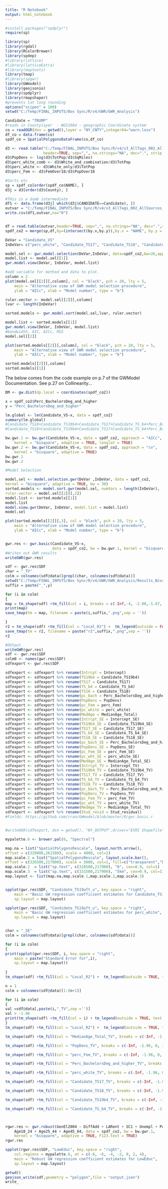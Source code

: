 ```yaml
---
title: "R Notebook"
output: html_notebook
---
```


```r
#install.packages("spdplyr")
require(sp)

library(sp)
library(rgdal)
library(RColorBrewer)
library(spdep)
#library(lattice)
#library(latticeExtra)
#library(maptools)
library(tmap)
#library(spgwr)
library(GWmodel)
library(geojsonio)
library(spdplyr)
library(rmapshaper)
#prevents lat long rounding
options("scipen" = 100)
setwd("C:/Temp/FINAL_INPUTS/Box Sync/R/v4/GWR/GWR_Analysis")
```

```r
Candidate = "TRUMP"
#reads in Countylayer  - WGS1984 - geographic Coordinate system
co = readOGR(dsn = getwd(),layer = "NY_CNTY",integer64="warn.loss")
df_co = data.frame(co)
spdf_co = SpatialPolygonsDataFrame(co,df_co)

d3 <- read.table("C:/Temp/FINAL_INPUTS/Box Sync/R/v4/v3_AllTags_002_AllSources_analysis_v3_310.csv",
                 header=TRUE, sep=",", na.strings="NA", dec=".", strip.white=TRUE)
d3$PopDens <- log(d3$TotPop/d3$SqMiles)
d3$perc_white_comb <- d3$White_and_combination/d3$TotPop
d3$perc_white <- d3$White_only/d3$TotPop
d3$perc_Fem <- d3$FemOver18/d3$PopOver18

#Sorts etc
sp = spdf_co[order(spdf_co$NAME), ]
d3j = d3[order(d3$County), ]

#THis is a dumb intermediate
df1 <- data.frame(d3j[ which(d3j$CANDIDATE==Candidate), ])
outvar = "C:/Temp/FINAL_INPUTS/Box Sync/R/v4/v3_AllTags_002_AllSources_analysis_v3_310_subset.csv"
write.csv(df1,outvar,na="0")


df = read.table(outvar,header=TRUE, sep=",", na.strings="NA", dec=".",strip.white=TRUE)
spdf_co2 = merge(sp,df,by=(intersect(by.x,by.y)),by.x = "NAME", by.y = "County")

DeVar = "Candidate_VS"
InDeVar= c("perc_white", "Candidate_TS17", "Candidate_TS18", "Candidate_TS19b4","Candidate_TS_b4") #, "Candidate_TS17", "Candidate_TS18", "Candidate_TS19b4","Perc_BachelorsDeg_and_higher","perc_Fem","perc_white","PopDens","MedianAge_Total",

model.sel <- gwr.model.selection(DeVar,InDeVar, data=spdf_co2,bw=26,approach="aic", adaptive=T,kernel="bisquare",dMat=NULL,p=2, theta=0, longlat=T)
model.list <- model.sel[[1]]
gwr.model.view(DeVar, InDeVar, model.list)

#add variable for method and data to plot.
column = 2
plot(model.sel[[2]][,column], col = "black", pch = 20, lty = 5, 
	main = "Alternative view of GWR model selection procedure", 
	ylab = "AICc", xlab = "Model number", type = "b")

ruler.vector <- model.sel[[2]][,column]
lvar <- length(InDeVar)

sorted.models <- gwr.model.sort(model.sel,lvar, ruler.vector)

model.list <- sorted.models[[1]]
gwr.model.view(DeVar, InDeVar, model.list)
#bandwidth, AIC, AICc, RSS
model.sel[[2]] 

plot(sorted.models[[2]][,column], col = "black", pch = 20, lty = 5, 
	main = "Alternative view of GWR model selection procedure", 
	ylab = "AICc", xlab = "Model number", type = "b")

sorted.models[[2]][,column]
sorted.models[[1]]

```

The below comes from the code example on p.7 of the GWModel Documentation.
See p.27 on Collinearity...

```r
DM <- gw.dist(dp.locat = coordinates(spdf_co2))
```

```r
x = spdf_co2$Perc_BachelorsDeg_and_higher
y = "Perc_BachelorsDeg_and_higher"

lm.global <- lm(Candidate_VS~x, data = spdf_co2)
summary(lm.global)
#Candidate_TS18+Candidate_TS19b4+Candidate_TS17+Candidate_TS_b4+Perc_BachelorsDeg_and_higher+PopDens+perc_Fem+perc_white+MedianAge_Total
#Candidate_TS18+Candidate_TS19b4+Candidate_TS17+Candidate_TS_b4+Perc_BachelorsDeg_and_higher+PopDens+perc_Fem+perc_white+MedianAge_Total

bw.gwr.1 <- bw.gwr(Candidate_VS~x, data = spdf_co2, approach = "AICc",
	kernel = "bisquare", adaptive = TRUE, longlat = TRUE)
bw.gwr.2 <- bw.gwr(Candidate_VS~x, data = spdf_co2, approach = "cv",
	kernel = "bisquare", adaptive = TRUE)
bw.gwr.1
bw.gwr.2

#Model Selection

model.sel <- model.selection.gwr(DeVar ,InDeVar, data = spdf_co2, 
kernel = "bisquare", adaptive = TRUE, bw = 30) 
sorted.models <- model.sort.gwr(model.sel, numVars = length(InDeVar), 
ruler.vector = model.sel[[2]][,2]) 
model.list <- sorted.models[[1]]
model.list
model.view.gwr(DeVar, InDeVar, model.list = model.list)
model.sel

plot(sorted.models[[2]][,3], col = "black", pch = 20, lty = 5, 
	main = "Alternative view of GWR model selection procedure", 
	ylab = "AICc", xlab = "Model number", type = "b")


gwr.res <- gwr.basic(Candidate_VS~x,
                     data = spdf_co2, bw = bw.gwr.1, kernel = "bisquare", adaptive = TRUE, F123.test = FALSE)
#Writes out GWR results
writeGWR(gwr.res)

sdf <- gwr.res$SDF
char = "_TV"
colm = colnames(sdf@data)[grepl(char, colnames(sdf@data))]
setwd("C:/Temp/FINAL_INPUTS/Box Sync/R/v4/GWR/GWR_Analysis/Results_Bivariate/Images")
suffix = paste("_",y)

for (i in colm)
{
map = tm_shape(sdf) +tm_fill(col = i, breaks = c(-Inf,-4, -2.00,-1.67, 0, 1.67, 2.00, 4, Inf)) +  tm_legend(outside = FALSE, text.size = .8)
print(map)
save_tmap(tm = map, filename = paste(i,suffix,".png",sep = ''))

}
r2 = tm_shape(sdf) +tm_fill(col = "Local_R2") +  tm_legend(outside = FALSE, text.size = .8)
save_tmap(tm = r2, filename = paste("r2",suffix,".png",sep = ''))
r2
```



```r
#OUtput
writeGWR(gwr.res)
sdf <- gwr.res$SDF
colm0 <- names(gwr.res$SDF)
sdfexport <- gwr.res$SDF

sdfexport <- sdfexport %>% rename(Intrcpt = Intercept)
sdfexport <- sdfexport %>% rename(TS19b4 = Candidate_TS19b4)
sdfexport <- sdfexport %>% rename(TS17 = Candidate_TS17)
sdfexport <- sdfexport %>% rename(TS_b4 = Candidate_TS_b4)
sdfexport <- sdfexport %>% rename(TS18 = Candidate_TS18)
sdfexport <- sdfexport %>% rename(pc_bach = Perc_BachelorsDeg_and_higher)
sdfexport <- sdfexport %>% rename(PopDens = PopDens)
sdfexport <- sdfexport %>% rename(pc_Fem = perc_Fem)
sdfexport <- sdfexport %>% rename(pc_white = perc_white)
sdfexport <- sdfexport %>% rename(MedAge = MedianAge_Total)
sdfexport <- sdfexport %>% rename(Intrcpt_SE = Intercept_SE)
sdfexport <- sdfexport %>% rename(TS19b4_SE = Candidate_TS19b4_SE)
sdfexport <- sdfexport %>% rename(TS17_SE = Candidate_TS17_SE)
sdfexport <- sdfexport %>% rename(TS_b4_SE = Candidate_TS_b4_SE)
sdfexport <- sdfexport %>% rename(TS18_SE = Candidate_TS18_SE)
sdfexport <- sdfexport %>% rename(pc_bach_SE = Perc_BachelorsDeg_and_higher_SE)
sdfexport <- sdfexport %>% rename(PopDens_SE = PopDens_SE)
sdfexport <- sdfexport %>% rename(pc_Fem_SE = perc_Fem_SE)
sdfexport <- sdfexport %>% rename(pc_wht_SE = perc_white_SE)
sdfexport <- sdfexport %>% rename(MedAge_SE = MedianAge_Total_SE)
sdfexport <- sdfexport %>% rename(Intrcpt_TV = Intercept_TV)
sdfexport <- sdfexport %>% rename(TS19b4_TV = Candidate_TS19b4_TV)
sdfexport <- sdfexport %>% rename(TS17_TV = Candidate_TS17_TV)
sdfexport <- sdfexport %>% rename(TS_b4_TV = Candidate_TS_b4_TV)
sdfexport <- sdfexport %>% rename(TS18_TV = Candidate_TS18_TV)
sdfexport <- sdfexport %>% rename(pc_bach_TV = Perc_BachelorsDeg_and_higher_TV)
sdfexport <- sdfexport %>% rename(PopDens_TV = PopDens_TV)
sdfexport <- sdfexport %>% rename(pc_Fem_TV = perc_Fem_TV)
sdfexport <- sdfexport %>% rename(pc_wht_TV = perc_white_TV)
sdfexport <- sdfexport %>% rename(MedAge_TV = MedianAge_Total_TV)
sdfexport <- sdfexport %>% rename(Stud_resid = Stud_residual)
#Fields: https://github.com/cran/GWmodel/blob/master/R/gwr.basic.r


#writeOGR(sdfexport, dsn = getwd(), "NY_OUTPUT",driver="ESRI Shapefile")

```

```r
mypalette.6 <- brewer.pal(6, "Spectral")

map.na = list("SpatialPolygonsRescale", layout.north.arrow(),
offset = c(329000,261500), scale = 4000, col=1)
map.scale.1 = list("SpatialPolygonsRescale", layout.scale.bar(),
offset = c(326500,217000), scale = 5000, col=1, fill=c("transparent","blue"))
map.scale.2  = list("sp.text", c(326500,217900), "0", cex=0.9, col=1)
map.scale.3  = list("sp.text", c(331500,217900), "5km", cex=0.9, col=1)
map.layout <- list(map.na,map.scale.1,map.scale.2,map.scale.3)


spplot(gwr.res$SDF, "Candidate_TS19aft_u", key.space = "right", 
	main = "Basic GW regression coefficient estimates for Candidate_TS18",
	sp.layout = map.layout)

spplot(gwr.res$SDF, "Candidate_TS19aft_u", key.space = "right", 
	main = "Basic GW regression coefficient estimates for perc_white",
	sp.layout = map.layout)
```

```r

```


```r
char = "_SE"
colm = colnames(sdf@data)[grepl(char, colnames(sdf@data))]

for (i in colm)
{
print(spplot(gwr.res$SDF, i, key.space = "right", 
	main = paste("Standard Error for",i),
	sp.layout = map.layout))
  
}
tm_shape(sdf) +tm_fill(col = "Local_R2") +  tm_legend(outside = TRUE, text.size = .8)
```

```r
n = 1
colm = colnames(sdf@data)[1:(n+1)]

for (i in colm)
{
val =sdf@data[,paste(i,"_TV",sep ='')]
val > -1.96
print(tm_shape(sdf) +tm_fill(col = i) + tm_legend(outside = TRUE, text.size = .8))
}
tm_shape(sdf) +tm_fill(col = "Local_R2") +  tm_legend(outside = TRUE, text.size = .8)


```



```r
tm_shape(sdf) +tm_fill(col = "MedianAge_Total_TV", breaks = c(-Inf, -1.96, 0, 1.96, Inf)) +  tm_legend(outside = TRUE, text.size = .8)

tm_shape(sdf) +tm_fill(col = "PopDens_TV", breaks = c(-Inf, -1.96, 0, 1.96, Inf)) +  tm_legend(outside = TRUE, text.size = .8)

tm_shape(sdf) +tm_fill(col = "perc_Fem_TV", breaks = c(-Inf, -1.96, 0, 1.96, Inf)) +  tm_legend(outside = TRUE, text.size = .8)

tm_shape(sdf) +tm_fill(col = "Perc_BachelorsDeg_and_higher_TV", breaks = c(-Inf, -1.96, 0, 1.96, Inf)) +  tm_legend(outside = TRUE, text.size = .8)

tm_shape(sdf) +tm_fill(col = "perc_white_TV", breaks = c(-Inf, -1.96, 0, 1.96, Inf)) +  tm_legend(outside = TRUE, text.size = .8)

tm_shape(sdf) +tm_fill(col = "Candidate_TS17_TV", breaks = c(-Inf, -1.96, 0, 1.96, Inf)) +  tm_legend(outside = TRUE, text.size = .8)

tm_shape(sdf) +tm_fill(col = "Candidate_TS18_TV", breaks = c(-Inf, -1.96, 0, 1.96, Inf)) +  tm_legend(outside = TRUE, text.size = .8)

tm_shape(sdf) +tm_fill(col = "Candidate_TS19b4_TV", breaks = c(-Inf, -1.96, 0, 1.96, Inf)) +  tm_legend(outside = TRUE, text.size = .8)

tm_shape(sdf) +tm_fill(col = "Candidate_TS_b4_TV", breaks = c(-Inf, -1.96, 0, 1.96, Inf)) +  tm_legend(outside = TRUE, text.size = .8)



rgwr.res <- gwr.robust(GenEl2004 ~ DiffAdd + LARent + SC1 + Unempl + PopDens + 
	Age18_24 + Age25_44 + Age45_64, data = spdf_co2, bw = bw.gwr.1,
	kernel = "bisquare", adaptive = TRUE, F123.test = TRUE)
rgwr.res

spplot(rgwr.res$SDF, "LowEduc", key.space = "right", 
	col.regions = mypalette.6, at = c(-8, -6, -4, -2, 0, 2, 4),
	main = "Robust GW regression coefficient estimates for LowEduc",
	sp.layout = map.layout)
```

```r
getwd()
geojson_write(sdf,geometry = "polygon",file = "output.json")
write_
```


